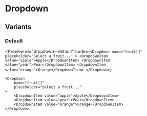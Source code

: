 # Dropdown


## Variants

### Default

<Preview
    id="dropdown--default"
    code={`
        <Dropdown
            name="fruit[]"
            placeholder="Select a fruit..."
        >
            <DropdownItem value="apple">Apple</DropdownItem>
            <DropdownItem value="pear">Pear</DropdownItem>
            <DropdownItem value="orange">Orange</DropdownItem>
        </Dropdown>
    `}
>
    <Dropdown
        name="fruit[]"
        placeholder="Select a fruit..."
    >
        <DropdownItem value="apple">Apple</DropdownItem>
        <DropdownItem value="pear">Pear</DropdownItem>
        <DropdownItem value="orange">Orange</DropdownItem>
    </Dropdown>
</Preview>
